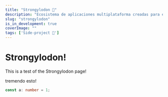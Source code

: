 ```yaml
---
title: "Strongylodon 🤑"
description: "Ecosistema de aplicaciones multiplataforma creadas para el control de gastos mensuales. 💸" 
slug: "strongylodon"
is_in_development: true
coverImage: ""
tags: ['Side-project 🚀']
---
```


# Strongylodon!

This is a test of the Strongylodon page!

tremendo esto!

```TypeScript
const a: number = 1;
```
